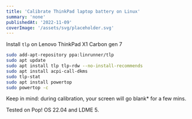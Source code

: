 ```yaml
---
title: 'Calibrate ThinkPad laptop battery on Linux'
summary: 'none'
publishedAt: '2022-11-09'
coverImage: '/assets/svg/placeholder.svg'
---
```


Install `tlp` on Lenovo ThinkPad X1 Carbon gen 7

```zsh
sudo add-apt-repository ppa:linrunner/tlp
sudo apt update
sudo apt install tlp tlp-rdw --no-install-recommends
sudo apt install acpi-call-dkms
sudo tlp-stat
sudo apt install powertop
sudo powertop -c
```

Keep in mind: during calibration, your screen will go blank\* for a few mins.

Tested on Pop! OS 22.04 and LDME 5.
